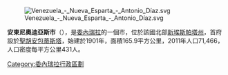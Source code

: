 [[Image:Venezuela_-_Nueva_Esparta_-_Antonio_Díaz.svg|right]]

'''安東尼奧迪亞斯市'''（{{lang-es|Municipio Antonio Díaz}}），是[[委內瑞拉|委內瑞拉]]的一個市，位於該國北部[[新埃斯帕塔州|新埃斯帕塔州]]，首府設於[[聖胡安包蒂斯塔_(委內瑞拉)|聖胡安包蒂斯塔]]，始建於1901年，面積165.9平方公里，2011年人口71,466，人口密度每平方公里431人。

{{Venezuela-geo-stub}}
[[Category:委內瑞拉行政區劃|Category:委內瑞拉行政區劃]]